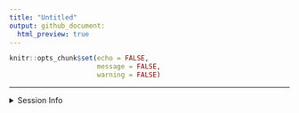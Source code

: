 ```yaml
---
title: "Untitled"
output: github_document:
  html_preview: true
---
```


```r
knitr::opts_chunk$set(echo = FALSE,
                      message = FALSE,
                      warning = FALSE)
```






---

<details>
  <summary> Session Info </summary>

Date run: `r Sys.Date()`

```r
sessionInfo()
```

</details>